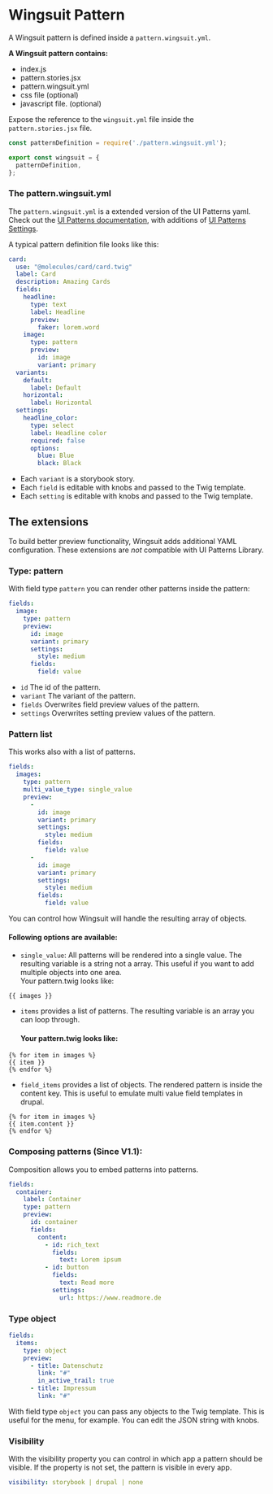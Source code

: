 # Wingsuit Pattern

A Wingsuit pattern is defined inside a `pattern.wingsuit.yml`.

<b>A Wingsuit pattern contains:</b>

* index.js
* pattern.stories.jsx
* pattern.wingsuit.yml
* css file (optional)
* javascript file. (optional)

Expose the reference to the `wingsuit.yml` file inside the `pattern.stories.jsx` file.

```js
const patternDefinition = require('./pattern.wingsuit.yml');

export const wingsuit = {
  patternDefinition,
};

```
### The pattern.wingsuit.yml
The `pattern.wingsuit.yml` is a extended version of the UI Patterns yaml. Check out the [UI Patterns documentation](https://ui-patterns.readthedocs.io/en/8.x-1.x/content/patterns-definition.html), with additions of [UI Patterns Settings](https://www.drupal.org/project/ui_patterns_settings).

A typical pattern definition file looks like this:

```yaml
card:
  use: "@molecules/card/card.twig"
  label: Card
  description: Amazing Cards
  fields:
    headline:
      type: text
      label: Headline
      preview:
        faker: lorem.word
    image:
      type: pattern
      preview:
        id: image
        variant: primary
  variants:
    default:
      label: Default
    horizontal:
      label: Horizontal
  settings:
    headline_color:
      type: select
      label: Headline color
      required: false
      options:
        blue: Blue
        black: Black
```

* Each `variant` is a storybook story.
* Each `field` is editable with knobs and passed to the Twig template.
* Each `setting` is editable with knobs and passed to the Twig template.


## The extensions
To build better preview functionality, Wingsuit adds additional YAML configuration. These extensions are _not_ compatible with UI Patterns Library.


### Type: pattern
With field type `pattern` you can render other patterns inside the pattern:
```yaml
fields:
  image:
    type: pattern
    preview:
      id: image
      variant: primary
      settings:
        style: medium
      fields:
        field: value
```
* `id` The id of the pattern.
* `variant` The variant of the pattern.
* `fields` Overwrites field preview values of the pattern.
* `settings` Overwrites setting preview values of the pattern.

### Pattern list
This works also with a list of patterns.
```yaml
fields:
  images:
    type: pattern
    multi_value_type: single_value
    preview:
      -
        id: image
        variant: primary
        settings:
          style: medium
        fields:
          field: value
      -
        id: image
        variant: primary
        settings:
          style: medium
        fields:
          field: value
```
You can control how Wingsuit will handle the resulting array of objects.

#### Following options are available:
* `single_value`: All patterns will be rendered into a single value. The resulting variable is a string not a array. This useful if you want to add multiple objects into one area.
<br/>Your pattern.twig looks like:
```twig
{{ images }}
```
* `items` provides a list of patterns. The resulting variable is an array you can loop through.
   #### Your pattern.twig looks like:
```twig
{% for item in images %}
{{ item }}
{% endfor %}
```

* `field_items` provides a list of objects. The rendered pattern is inside the content key. This is useful to emulate multi value field templates in drupal.
```twig
{% for item in images %}
{{ item.content }}
{% endfor %}
```
### Composing patterns (Since V1.1):
Composition allows you to embed patterns into patterns.
```YAML
fields:
  container:
    label: Container
    type: pattern
    preview:
      id: container
      fields:
        content:
          - id: rich_text
            fields:
              text: Lorem ipsum
          - id: button
            fields:
              text: Read more
            settings:
              url: https://www.readmore.de

```
### Type object
```yaml
fields:
  items:
    type: object
    preview:
      - title: Datenschutz
        link: "#"
        in_active_trail: true
      - title: Impressum
        link: "#"
```
With field type `object` you can pass any objects to the Twig template. This is useful for the menu, for example. You can edit the JSON string with knobs.

### Visibility
With the visibility property you can control in which app a pattern should be visible. If the property is not set, the pattern is visible in every app.
```yaml
visibility: storybook | drupal | none
```
